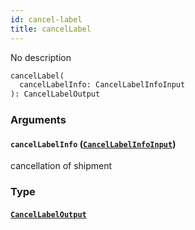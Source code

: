 ```yaml
---
id: cancel-label
title: cancelLabel
---
```


No description

```graphql
cancelLabel(
  cancelLabelInfo: CancelLabelInfoInput
): CancelLabelOutput

```

### Arguments

#### `cancelLabelInfo` ([`CancelLabelInfoInput`](../../label-service/inputs/cancel-label-info-input))

cancellation of shipment

### Type

#### [`CancelLabelOutput`](../../label-service/objects/cancel-label-output)
